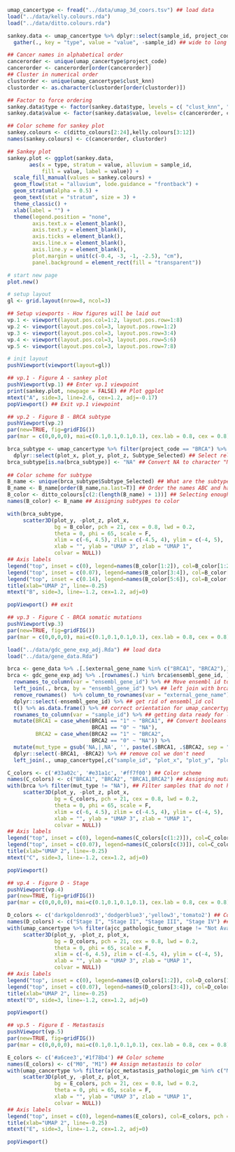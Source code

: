 ```r
umap_cancertype <- fread("../data/umap_3d_coors.tsv") ## load data
load("../data/kelly.colours.rda")
load("../data/ditto.colours.rda")

sankey.data <- umap_cancertype %>% dplyr::select(sample_id, project_code, clust_knn) %>% ## select relevant columns
  gather(., key = "type", value = "value", -sample_id) ## wide to long format

## Cancer names in alphabetical order
cancerorder <- unique(umap_cancertype$project_code)
cancerorder <- cancerorder[order(cancerorder)]
## Cluster in numerical order
clustorder <- unique(umap_cancertype$clust_knn)
clustorder <- as.character(clustorder[order(clustorder)])

## Factor to force ordering
sankey.data$type <- factor(sankey.data$type, levels = c( "clust_knn", "project_code"))
sankey.data$value <- factor(sankey.data$value, levels= c(cancerorder, clustorder))

## Color scheme for sankey plot
sankey.colours <- c(ditto_colours[2:24],kelly.colours[3:12])
names(sankey.colours) <- c(cancerorder, clustorder)

## Sankey plot
sankey.plot <- ggplot(sankey.data,
       aes(x = type, stratum = value, alluvium = sample_id,
           fill = value, label = value)) +
  scale_fill_manual(values = sankey.colours) +
  geom_flow(stat = "alluvium", lode.guidance = "frontback") +
  geom_stratum(alpha = 0.5) +
  geom_text(stat = "stratum", size = 3) +
  theme_classic() +
  xlab(label = "") +
  theme(legend.position = "none",
        axis.text.x = element_blank(),
        axis.text.y = element_blank(),
        axis.ticks = element_blank(),
        axis.line.x = element_blank(),
        axis.line.y = element_blank(),
        plot.margin = unit(c(-0.4, -3, -1, -2.5), "cm"),
        panel.background = element_rect(fill = "transparent"))
```

```r
# start new page
plot.new()

# setup layout
gl <- grid.layout(nrow=8, ncol=3)

## Setup viewports - How figures will be laid out
vp.1 <- viewport(layout.pos.col=1:2, layout.pos.row=1:8)
vp.2 <- viewport(layout.pos.col=3, layout.pos.row=1:2) 
vp.3 <- viewport(layout.pos.col=3, layout.pos.row=3:4) 
vp.4 <- viewport(layout.pos.col=3, layout.pos.row=5:6) 
vp.5 <- viewport(layout.pos.col=3, layout.pos.row=7:8)

# init layout
pushViewport(viewport(layout=gl))

## vp.1 - Figure A - sankey plot
pushViewport(vp.1) ## Enter vp.1 viewpoint
print(sankey.plot, newpage = FALSE) ## Plot ggplot
mtext("A", side=3, line=2.6, cex=1.2, adj=-0.17)
popViewport() ## Exit vp.1 viewpoint

## vp.2 - Figure B - BRCA subtype
pushViewport(vp.2)
par(new=TRUE, fig=gridFIG())
par(mar = c(0,0,0,0), mai=c(0.1,0.1,0.1,0.1), cex.lab = 0.8, cex = 0.8) ## setting plot parameters

brca_subtype <- umap_cancertype %>% filter(project_code == "BRCA") %>% ## Filter for selected cancer type
  dplyr::select(plot_x, plot_y, plot_z, Subtype_Selected) ## Select relevant column 
brca_subtype[is.na(brca_subtype)] <- "NA" ## Convert NA to character "NA"
  
## Color scheme for subtype
B_name <- unique(brca_subtype$Subtype_Selected) ## What are the subtype names
B_name <- B_name[order(B_name,na.last=T)] ## Order the names ABC and have NA last
B_color <- ditto_colours[c(2:(length(B_name) + 1))] ## Selecting enough colors from ditto
names(B_color) <- B_name ## Assigning subtypes to color

with(brca_subtype,
     scatter3D(plot_y, -plot_z, plot_x, 
               bg = B_color, pch = 21, cex = 0.8, lwd = 0.2, 
               theta = 0, phi = 65, scale = F,
               xlim = c(-6, 4.5), zlim = c(-4.5, 4), ylim = c(-4, 5),
               xlab = "", ylab = "UMAP 3", zlab = "UMAP 1",
               colvar = NULL))
## Axis labels
legend("top", inset = c(0), legend=names(B_color[1:2]), col=B_color[1:2], pch = 20, bty = "n", horiz = T, cex = 0.8)
legend("top", inset = c(0.07), legend=names(B_color[3:4]), col=B_color[3:4], pch = 20, bty = "n", horiz = T, cex = 0.8)
legend("top", inset = c(0.14), legend=names(B_color[5:6]), col=B_color[5:6], pch = 20, bty = "n", horiz = T, cex = 0.8)
title(xlab="UMAP 2", line=-0.25)
mtext("B", side=3, line=-1.2, cex=1.2, adj=0)

popViewport() ## exit

## vp.3 - Figure C - BRCA somatic mutations
pushViewport(vp.3)
par(new=TRUE, fig=gridFIG())
par(mar = c(0,0,0,0), mai=c(0.1,0.1,0.1,0.1), cex.lab = 0.8, cex = 0.8) ## setting plot parameters

load("../data/gdc_gene_exp_adj.Rda") ## load data
load("../data/gene_data.Rda")

brca <- gene_data %>% .[.$external_gene_name %in% c("BRCA1", "BRCA2"),] %>% dplyr::select(ensembl_gene_id, external_gene_name) ## Getting BRCA gene information
brca <- gdc_gene_exp_adj %>% .[rownames(.) %in% brca$ensembl_gene_id, ] %>% ## Include BRCA gene
  rownames_to_column(var = "ensembl_gene_id") %>% ## Move ensembl id to column
  left_join(., brca, by = "ensembl_gene_id") %>% ## left join with brca df 
  remove_rownames()  %>% column_to_rownames(var = "external_gene_name") %>% ## replace row with gene symbol
  dplyr::select(-ensembl_gene_id) %>% ## get rid of ensembl_id col
  t() %>% as.data.frame() %>% ## correct orientation for umap_cancertype df
  rownames_to_column(var = "sample_id") %>% ## getting data ready for leftjoin 
  mutate(BRCA1 = case_when(BRCA1 == "1" ~ "BRCA1", ## Convert booleans to categorical variables
                           BRCA1 == "0" ~ "NA"),
         BRCA2 = case_when(BRCA2 == "1" ~ "BRCA2",
                           BRCA2 == "0" ~ "NA")) %>%
  mutate(mut_type = gsub('NA,|,NA', '', paste(.$BRCA1, .$BRCA2, sep = ","))) %>% ## combine mutation cause some patients can have both
  dplyr::select(-BRCA1, -BRCA2) %>% ## remove col we don't need
  left_join(., umap_cancertype[,c("sample_id", "plot_x", "plot_y", "plot_z", "project_code")], by = "sample_id") ## leftjoin by sample id

C_colors <- c('#33a02c', '#e31a1c', '#ff7f00') ## Color scheme 
names(C_colors) <- c("BRCA1", "BRCA2", "BRCA1,BRCA2") ## Assigning mutation type to color
with(brca %>% filter(mut_type != "NA"), ## Filter samples that do not have a mutation in BRCA1 or BRCA2
     scatter3D(plot_y, -plot_z, plot_x, 
               bg = C_colors, pch = 21, cex = 0.8, lwd = 0.2,
               theta = 0, phi = 65, scale = F,
               xlim = c(-6, 4.5), zlim = c(-4.5, 4), ylim = c(-4, 5),
               xlab = "", ylab = "UMAP 3", zlab = "UMAP 1",
               colvar = NULL))
## Axis labels
legend("top", inset = c(0), legend=names(C_colors[c(1:2)]), col=C_colors[c(1:2)], pch = 20, bty = "n", horiz = T, cex = 0.8)
legend("top", inset = c(0.07), legend=names(C_colors[c(3)]), col=C_colors[3], pch = 20, bty = "n", horiz = T, cex = 0.8)
title(xlab="UMAP 2", line=-0.25)
mtext("C", side=3, line=-1.2, cex=1.2, adj=0)

popViewport()

## vp.4 - Figure D - Stage
pushViewport(vp.4)
par(new=TRUE, fig=gridFIG())
par(mar = c(0,0,0,0), mai=c(0.1,0.1,0.1,0.1), cex.lab = 0.8, cex = 0.8) ## setting plot parameters

D_colors <- c('darkgoldenrod3','dodgerblue3','yellow3','tomato2') ## Color scheme
names(D_colors) <- c("Stage I", "Stage II", "Stage III", "Stage IV") ## Assign stage to color
with(umap_cancertype %>% filter(ajcc_pathologic_tumor_stage != "Not Available"), ## Filter samples that do not have stage info
     scatter3D(plot_y, -plot_z, plot_x, 
               bg = D_colors, pch = 21, cex = 0.8, lwd = 0.2,
               theta = 0, phi = 65, scale = F,
               xlim = c(-6, 4.5), zlim = c(-4.5, 4), ylim = c(-4, 5),
               xlab = "", ylab = "UMAP 3", zlab = "UMAP 1",
               colvar = NULL))
## Axis labels
legend("top", inset = c(0), legend=names(D_colors[1:2]), col=D_colors[1:2], pch = 20, bty = "n", horiz = T, cex = 0.8)
legend("top", inset = c(0.07), legend=names(D_colors[3:4]), col=D_colors[3:4], pch = 20, bty = "n", horiz = T, cex = 0.8)
title(xlab="UMAP 2", line=-0.25)
mtext("D", side=3, line=-1.2, cex=1.2, adj=0)

popViewport()

## vp.5 - Figure E - Metastasis
pushViewport(vp.5)
par(new=TRUE, fig=gridFIG())
par(mar = c(0,0,0,0), mai=c(0.1,0.1,0.1,0.1), cex.lab = 0.8, cex = 0.8) ## setting plot parameters

E_colors <- c('#a6cee3','#1f78b4') ## Color scheme
names(E_colors) <- c("M0", "M1") ## Assign metastasis to color
with(umap_cancertype %>% filter(ajcc_metastasis_pathologic_pm %in% c("M0", "M1")), ## Only M0 and M1 tumor samples
     scatter3D(plot_y, -plot_z, plot_x, 
               bg = E_colors, pch = 21, cex = 0.8, lwd = 0.2,
               theta = 0, phi = 65, scale = F,
               xlab = "", ylab = "UMAP 3", zlab = "UMAP 1",
               colvar = NULL))
## Axis labels
legend("top", inset = c(0), legend=names(E_colors), col=E_colors, pch = 20, bty = "n", horiz = T, cex = 0.8)
title(xlab="UMAP 2", line=-0.25)
mtext("E", side=3, line=-1.2, cex=1.2, adj=0)

popViewport()
```
